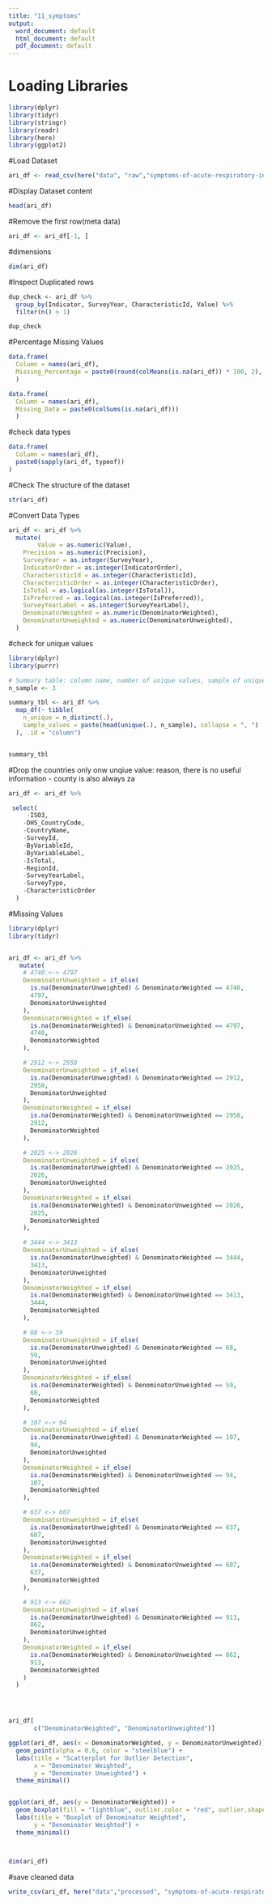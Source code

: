 ```yaml
---
title: "11_symptoms"
output:
  word_document: default
  html_document: default
  pdf_document: default
---
```


# Loading Libraries
```r
library(dplyr)
library(tidyr)
library(stringr)
library(readr)
library(here)
library(ggplot2)


```
#Load Dataset 
```r
ari_df <- read_csv(here("data", "raw","symptoms-of-acute-respiratory-infection-ari_national_zaf.csv"))
```

#Display Dataset content
```r
head(ari_df)
```

#Remove the first row(meta data)
```r
ari_df <- ari_df[-1, ]
```
#dimensions 
```r
dim(ari_df)
```
#Inspect Duplicated rows
```r
dup_check <- ari_df %>%
  group_by(Indicator, SurveyYear, CharacteristicId, Value) %>%
  filter(n() > 1)

dup_check

```
#Percentage Missing Values
```r

data.frame(
  Column = names(ari_df),
  Missing_Percentage = paste0(round(colMeans(is.na(ari_df)) * 100, 2), "%")
  )

```

```r
data.frame(
  Column = names(ari_df),
  Missing_Data = paste0(colSums(is.na(ari_df)))
  )
```

#check data types
```r
data.frame(
  Column = names(ari_df),
  paste0(sapply(ari_df, typeof))
)

```
#Check The structure of the dataset 
```r
str(ari_df)

```
#Convert Data Types
```r
ari_df <- ari_df %>%
  mutate(
        Value = as.numeric(Value),
    Precision = as.numeric(Precision),
    SurveyYear = as.integer(SurveyYear),
    IndicatorOrder = as.integer(IndicatorOrder),
    CharacteristicId = as.integer(CharacteristicId),
    CharacteristicOrder = as.integer(CharacteristicOrder),
    IsTotal = as.logical(as.integer(IsTotal)),
    IsPreferred = as.logical(as.integer(IsPreferred)),
    SurveyYearLabel = as.integer(SurveyYearLabel),
    DenominatorWeighted = as.numeric(DenominatorWeighted),
    DenominatorUnweighted = as.numeric(DenominatorUnweighted),
  )
```
#check for unique values
```r
library(dplyr)
library(purrr)

# Summary table: column name, number of unique values, sample of unique values
n_sample <- 3

summary_tbl <- ari_df %>%
  map_df(~ tibble(
    n_unique = n_distinct(.),
    sample_values = paste(head(unique(.), n_sample), collapse = ", ")
  ), .id = "column")


summary_tbl


```

#Drop the countries only onw unqiue value: reason, there is no useful information - county is also always za
```r
ari_df <- ari_df %>%

 select(
     -ISO3, 
    -DHS_CountryCode, 
    -CountryName, 
    -SurveyId,
    -ByVariableId, 
    -ByVariableLabel, 
    -IsTotal,
    -RegionId, 
    -SurveyYearLabel, 
    -SurveyType,
    -CharacteristicOrder
  )
```

#Missing Values
```r


library(dplyr)
library(tidyr)


ari_df <- ari_df %>%
   mutate(
    # 4740 <-> 4797
    DenominatorUnweighted = if_else(
      is.na(DenominatorUnweighted) & DenominatorWeighted == 4740,
      4797,
      DenominatorUnweighted
    ),
    DenominatorWeighted = if_else(
      is.na(DenominatorWeighted) & DenominatorUnweighted == 4797,
      4740,
      DenominatorWeighted
    ),

    # 2912 <-> 2958
    DenominatorUnweighted = if_else(
      is.na(DenominatorUnweighted) & DenominatorWeighted == 2912,
      2958,
      DenominatorUnweighted
    ),
    DenominatorWeighted = if_else(
      is.na(DenominatorWeighted) & DenominatorUnweighted == 2958,
      2912,
      DenominatorWeighted
    ),

    # 2025 <-> 2026
    DenominatorUnweighted = if_else(
      is.na(DenominatorUnweighted) & DenominatorWeighted == 2025,
      2026,
      DenominatorUnweighted
    ),
    DenominatorWeighted = if_else(
      is.na(DenominatorWeighted) & DenominatorUnweighted == 2026,
      2025,
      DenominatorWeighted
    ),

    # 3444 <-> 3413
    DenominatorUnweighted = if_else(
      is.na(DenominatorUnweighted) & DenominatorWeighted == 3444,
      3413,
      DenominatorUnweighted
    ),
    DenominatorWeighted = if_else(
      is.na(DenominatorWeighted) & DenominatorUnweighted == 3413,
      3444,
      DenominatorWeighted
    ),

    # 68 <-> 59
    DenominatorUnweighted = if_else(
      is.na(DenominatorUnweighted) & DenominatorWeighted == 68,
      59,
      DenominatorUnweighted
    ),
    DenominatorWeighted = if_else(
      is.na(DenominatorWeighted) & DenominatorUnweighted == 59,
      68,
      DenominatorWeighted
    ),

    # 107 <-> 94
    DenominatorUnweighted = if_else(
      is.na(DenominatorUnweighted) & DenominatorWeighted == 107,
      94,
      DenominatorUnweighted
    ),
    DenominatorWeighted = if_else(
      is.na(DenominatorWeighted) & DenominatorUnweighted == 94,
      107,
      DenominatorWeighted
    ),

    # 637 <-> 607
    DenominatorUnweighted = if_else(
      is.na(DenominatorUnweighted) & DenominatorWeighted == 637,
      607,
      DenominatorUnweighted
    ),
    DenominatorWeighted = if_else(
      is.na(DenominatorWeighted) & DenominatorUnweighted == 607,
      637,
      DenominatorWeighted
    ),

    # 913 <-> 862
    DenominatorUnweighted = if_else(
      is.na(DenominatorUnweighted) & DenominatorWeighted == 913,
      862,
      DenominatorUnweighted
    ),
    DenominatorWeighted = if_else(
      is.na(DenominatorWeighted) & DenominatorUnweighted == 862,
      913,
      DenominatorWeighted
    )
  )




ari_df[
       c("DenominatorWeighted", "DenominatorUnweighted")]

```

```r
ggplot(ari_df, aes(x = DenominatorWeighted, y = DenominatorUnweighted)) +
  geom_point(alpha = 0.6, color = "steelblue") +
  labs(title = "Scatterplot for Outlier Detection",
       x = "Denominator Weighted",
       y = "Denominator Unweighted") +
  theme_minimal()


ggplot(ari_df, aes(y = DenominatorWeighted)) +
  geom_boxplot(fill = "lightblue", outlier.color = "red", outlier.shape = 16) +
  labs(title = "Boxplot of Denominator Weighted",
       y = "Denominator Weighted") +
  theme_minimal()




```

```r
dim(ari_df)
```
#save cleaned data
```r
write_csv(ari_df, here("data","processed", "symptoms-of-acute-respiratory-infection-ari_cleaned.csv"))
```